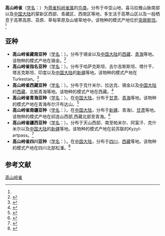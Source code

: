 {{Speciesbox
| name = 高山岭雀
| status = LC
| status_system = iucn3.1
| status_ref = <ref>{{IUCN|id=22720472 |title=''Leucosticte brandti'' |assessor=BirdLife International |assessor-link=BirdLife International |version=2017.3 |year=2017 |accessdate=1 October 2016}} 数据库資料包含說明此物種被編入無危級別的原因</ref>
| image = Leucosticte brandti.jpeg
| image_width = 250px
| image_caption = 西藏亞種，攝於[[尼泊爾|尼泊爾]][[羅布崎|羅布崎]]
| genus = Leucosticte
| species = brandti
| authority = [[夏爾·呂西安·波拿巴|Bonaparte]], 1851<ref name='id4274'>{{cite web| url =http://www.bioinfo.cn/db05/BjdwSpecies.php?action=view&id=4274| title =高山岭雀| work =《中国动物物种编目数据库》| publisher =中国科学院微生物研究所| author =中国科学院动物研究所| accessdate =2009-04-04| deadurl =yes| archiveurl =https://web.archive.org/web/20160305050052/http://www.bioinfo.cn/db05/BjdwSpecies.php?action=view&id=4274| archivedate =2016-03-05}}</ref>
}}

'''高山岭雀'''（[[学名|学名]]：{{lang|la|''Leucosticte brandti''}}）为[[燕雀科|燕雀科]][[岭雀属|岭雀属]]的[[鸟类|鸟类]]。分布于中亚山地、喜马拉雅山脉南部以及[[中国大陆|中国大陆]]的蒙新区西部、青藏区、西南区等地，多生活于高寒山区以及一般栖息于高寒高原、苔原、草甸草原及山坡草地中。该物种的模式产地位於[[突厥斯坦|突厥斯坦]]。<ref name='id4274'/>

== 亚种 ==
* '''高山岭雀藏南亚种'''（[[学名|学名]]：{{lang|la|''Leucosticte brandti audreyana''}}）。分布于锡金以及[[中国大陆|中国大陆]]的[[西藏|西藏]]、[[青海|青海]]等地。该物种的模式产地在锡金。<ref name='id4275'>{{cite web| url =http://www.bioinfo.cn/db05/BjdwSpecies.php?action=view&id=4275| title =高山岭雀藏南亚种| work =《中国动物物种编目数据库》| publisher =中国科学院微生物研究所| author =中国科学院动物研究所| accessdate =2009-04-04| deadurl =yes| archiveurl =https://web.archive.org/web/20160305064715/http://www.bioinfo.cn/db05/BjdwSpecies.php?action=view&id=4275| archivedate =2016-03-05}}</ref>
* '''高山岭雀指名亚种'''（[[学名|学名]]：{{lang|la|''Leucosticte brandti brandti''}}）。分布于哈萨克斯坦、吉尔吉斯斯坦、塔什干、塔吉克斯坦、印度以及[[中国大陆|中国大陆]]的[[新疆|新疆]]等地。该物种的模式产地在Turkestan。<ref name='id4276'>{{cite web| url =http://www.bioinfo.cn/db05/BjdwSpecies.php?action=view&id=4276| title =高山岭雀指名亚种| work =《中国动物物种编目数据库》| publisher =中国科学院微生物研究所| author =中国科学院动物研究所| accessdate =2009-04-04| deadurl =yes| archiveurl =https://web.archive.org/web/20160305001240/http://www.bioinfo.cn/db05/BjdwSpecies.php?action=view&id=4276| archivedate =2016-03-05}}</ref>
* '''高山岭雀西藏亚种'''（[[学名|学名]]：{{lang|la|''Leucosticte brandti haematopygia''}}）。分布于克什米尔、拉达克、锡金以及[[中国大陆|中国大陆]]的[[西藏|西藏]]、北抵青海等地。该物种的模式产地在西藏。<ref name='id4277'>{{cite web| url =http://www.bioinfo.cn/db05/BjdwSpecies.php?action=view&id=4277| title =高山岭雀西藏亚种| work =《中国动物物种编目数据库》| publisher =中国科学院微生物研究所| author =中国科学院动物研究所| accessdate =2009-04-04| deadurl =yes| archiveurl =https://web.archive.org/web/20160305101506/http://www.bioinfo.cn/db05/BjdwSpecies.php?action=view&id=4277| archivedate =2016-03-05}}</ref>
* '''高山岭雀青海亚种'''（[[学名|学名]]：{{lang|la|''Leucosticte brandti intermedia''}}）。在[[中国大陆|中国大陆]]，分布于[[甘肃|甘肃]]、[[青海|青海]]等地。该物种的模式产地在青海布尔汗布达山。<ref name='id4278'>{{cite web| url =http://www.bioinfo.cn/db05/BjdwSpecies.php?action=view&id=4278| title =高山岭雀青海亚种| work =《中国动物物种编目数据库》| publisher =中国科学院微生物研究所| author =中国科学院动物研究所| accessdate =2009-04-04| deadurl =yes| archiveurl =https://web.archive.org/web/20131203122335/http://www.bioinfo.cn/db05/BjdwSpecies.php?action=view| archivedate =2013-12-03}}</ref>
* '''高山岭雀南疆亚种'''（[[学名|学名]]：{{lang|la|''Leucosticte brandti pallidior''}}）。在[[中国大陆|中国大陆]]，分布于[[新疆|新疆]]、青海(、[[甘肃|甘肃]]等地。该物种的模式产地在祁连山西部,西藏北部至青海。<ref name='id4279'>{{cite web| url =http://www.bioinfo.cn/db05/BjdwSpecies.php?action=view&id=4279| title =高山岭雀南疆亚种| work =《中国动物物种编目数据库》| publisher =中国科学院微生物研究所| author =中国科学院动物研究所| accessdate =2009-04-04| deadurl =yes| archiveurl =https://web.archive.org/web/20131203122335/http://www.bioinfo.cn/db05/BjdwSpecies.php?action=view| archivedate =2013-12-03}}</ref>
* '''高山岭雀疆西亚种'''（[[学名|学名]]：{{lang|la|''Leucosticte brandti pamirensis''}}）。分布于天山西部、南至帕米尔、阿富汗、克什米尔以及[[中国大陆|中国大陆]]的[[新疆|新疆]]等地。该物种的模式产地在前苏联的Kyzyl-artpass。<ref name='id4280'>{{cite web| url =http://www.bioinfo.cn/db05/BjdwSpecies.php?action=view&id=4280| title =高山岭雀疆西亚种| work =《中国动物物种编目数据库》| publisher =中国科学院微生物研究所| author =中国科学院动物研究所| accessdate =2009-04-04| deadurl =yes| archiveurl =https://web.archive.org/web/20160305073646/http://www.bioinfo.cn/db05/BjdwSpecies.php?action=view&id=4280| archivedate =2016-03-05}}</ref>
* '''高山岭雀四川亚种'''（[[学名|学名]]：{{lang|la|''Leucosticte brandti walteri''}}）。在[[中国大陆|中国大陆]]，分布于[[四川|四川]]、[[西藏|西藏]]等地。该物种的模式产地在四川北部松潘。<ref name='id4281'>{{cite web| url =http://www.bioinfo.cn/db05/BjdwSpecies.php?action=view&id=4281| title =高山岭雀四川亚种| work =《中国动物物种编目数据库》| publisher =中国科学院微生物研究所| author =中国科学院动物研究所| accessdate =2009-04-04| deadurl =yes| archiveurl =https://web.archive.org/web/20160305033428/http://www.bioinfo.cn/db05/BjdwSpecies.php?action=view&id=4281| archivedate =2016-03-05}}</ref>

== 参考文献 ==
{{reflist}}
{{Taxonbar|from=Q1030043}}

[[Category:岭雀属|高山岭雀]]
